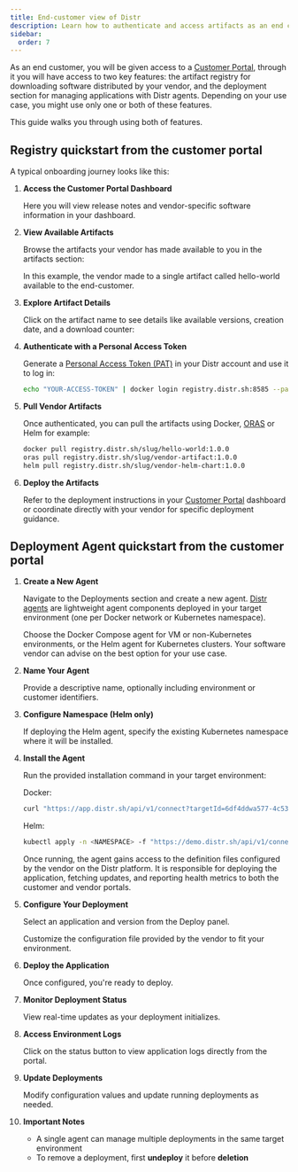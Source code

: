 ```yaml
---
title: End-customer view of Distr
description: Learn how to authenticate and access artifacts as an end customer
sidebar:
  order: 7
---
```



As an end customer, you will be given access to a [Customer Portal](/docs/product/distr-hub/#what-customers-can-do-in-the-customer-portal), through it you will have access to two key features: the artifact registry for downloading software distributed by your vendor, and the deployment section for managing applications with Distr agents. Depending on your use case, you might use only one or both of these features.

This guide walks you through using both of features.

## Registry quickstart from the customer portal

A typical onboarding journey looks like this:

1. **Access the Customer Portal Dashboard**

   Here you will view release notes and vendor-specific software information in your dashboard.

   <ThemeImage
     lightSrc="/src/assets/docs/guides/customer-view/customer-portal-no-num-light.png"
     darkSrc="/src/assets/docs/guides/customer-view/customer-portal-no-num-dark.png"
     alt="Deployments interface"
   />

2. **View Available Artifacts**

   Browse the artifacts your vendor has made available to you in the artifacts section:

   <ThemeImage
     lightSrc="/src/assets/docs/guides/customer-view/artifact-ui-customer-light.png"
     darkSrc="/src/assets/docs/guides/customer-view/artifact-ui-customer-dark.png"
     alt="Registry artifacts view"
   />

   In this example, the vendor made to a single artifact called hello-world available to the end-customer.

3. **Explore Artifact Details**

   Click on the artifact name to see details like available versions, creation date, and a download counter:

   <ThemeImage
     lightSrc="/src/assets/docs/guides/customer-view/artifact-ui-details-light.png"
     darkSrc="/src/assets/docs/guides/customer-view/artifact-ui-details-dark.png"
     alt="Artifact details view"
   />

4. **Authenticate with a Personal Access Token**

   Generate a [Personal Access Token (PAT)](/docs/integrations/personal-access-token/) in your Distr account and use it to log in:

   ```bash
   echo "YOUR-ACCESS-TOKEN" | docker login registry.distr.sh:8585 --password-stdin -u -
   ```

5. **Pull Vendor Artifacts**

   Once authenticated, you can pull the artifacts using Docker, [ORAS](https://oras.land/docs/installation) or Helm for example:

   ```bash
   docker pull registry.distr.sh/slug/hello-world:1.0.0
   oras pull registry.distr.sh/slug/vendor-artifact:1.0.0
   helm pull registry.distr.sh/slug/vendor-helm-chart:1.0.0
   ```

6. **Deploy the Artifacts**

   Refer to the deployment instructions in your [Customer Portal](/docs/product/distr-hub/#what-customers-can-do-in-the-customer-portal) dashboard or coordinate directly with your vendor for specific deployment guidance.

## Deployment Agent quickstart from the customer portal

1. **Create a New Agent**

   Navigate to the Deployments section and create a new agent. [Distr agents](/docs/product/agents/) are lightweight agent components deployed in your target environment (one per Docker network or Kubernetes namespace).

   <Aside type="tip">
     Choose the Docker Compose agent for VM or non-Kubernetes environments, or
     the Helm agent for Kubernetes clusters. Your software vendor can advise on
     the best option for your use case.
   </Aside>

2. **Name Your Agent**

   Provide a descriptive name, optionally including environment or customer identifiers.

   <ThemeImage
     lightSrc="/src/assets/docs/guides/customer-view/customer-agent-name-light.png"
     darkSrc="/src/assets/docs/guides/customer-view/customer-agent-name-dark.png"
     alt="Artifact details view"
   />

3. **Configure Namespace (Helm only)**

   If deploying the Helm agent, specify the existing Kubernetes namespace where it will be installed.

   <ThemeImage
     lightSrc="/src/assets/docs/guides/customer-view/helm-ns-light.png"
     darkSrc="/src/assets/docs/guides/customer-view/helm-ns-dark.png"
     alt="Artifact details view"
   />

4. **Install the Agent**

   Run the provided installation command in your target environment:

   Docker:

   ```bash
   curl "https://app.distr.sh/api/v1/connect?targetId=6df4ddwa577-4c53-4e91-999d37fd1badde&targetSecret=959c44185c96bed8de489d143f10881e" | docker compose -f - up -d
   ```

   Helm:

   ```bash
   kubectl apply -n <NAMESPACE> -f "https://demo.distr.sh/api/v1/connect?targetId=62e5817bbc-46e4-a2a6-dfdb24e2c561&targetSecret=d44ac95abe6d5139ebd5addfe31a4ed88f"
   ```

   Once running, the agent gains access to the definition files configured by the vendor on the Distr platform. It is responsible for deploying the application, fetching updates, and reporting health metrics to both the customer and vendor portals.

5. **Configure Your Deployment**

   Select an application and version from the Deploy panel.

   Customize the configuration file provided by the vendor to fit your environment.

   <ThemeImage
     lightSrc="/src/assets/docs/guides/customer-view/config-light.png"
     darkSrc="/src/assets/docs/guides/customer-view/config-dark.png"
     alt="Artifact details view"
   />

6. **Deploy the Application**

   Once configured, you're ready to deploy.

7. **Monitor Deployment Status**

   View real-time updates as your deployment initializes.

   <ThemeImage
     lightSrc="/src/assets/docs/guides/customer-view/status-light.png"
     darkSrc="/src/assets/docs/guides/customer-view/status-dark.png"
     alt="Artifact details view"
   />

8. **Access Environment Logs**

   Click on the status button to view application logs directly from the portal.

   <ThemeImage
     lightSrc="/src/assets/docs/guides/customer-view/logs-light.png"
     darkSrc="/src/assets/docs/guides/customer-view/logs-dark.png"
     alt="Artifact details view"
   />

9. **Update Deployments**

   Modify configuration values and update running deployments as needed.

   <ThemeImage
     lightSrc="/src/assets/docs/guides/customer-view/update-deploy-light.png"
     darkSrc="/src/assets/docs/guides/customer-view/update-deploy-dark.png"
     alt="Artifact details view"
   />

10. **Important Notes**

    - A single agent can manage multiple deployments in the same target environment
    - To remove a deployment, first **undeploy** it before **deletion**
